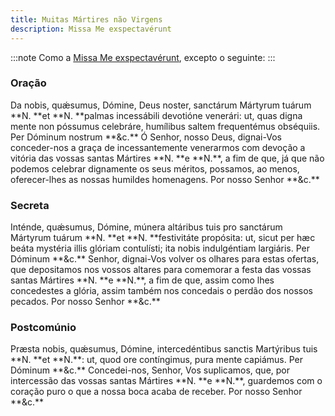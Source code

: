 ```yaml
---
title: Muitas Mártires não Virgens
description: Missa Me exspectavérunt
---
```


:::note
Como a [Missa Me exspectavérunt](/missal/comum/22martiresnaovirgens), excepto o seguinte:
:::

### Oração

<div class="grid grid-cols-2 gap-5">
  <span class="text-justify">
    Da nobis, quǽsumus, Dómine, Deus noster, sanctárum Mártyrum tuárum **N. **et
    **N. **palmas incessábili devotióne venerári: ut, quas digna mente non
    póssumus celebráre, humílibus saltem frequentémus obséquiis. Per Dóminum
    nostrum **&c.**
  </span>
  <span class="text-justify">
    Ó Senhor, nosso Deus, dignai-Vos conceder-nos a graça de incessantemente
    venerarmos com devoção a vitória das vossas santas Mártires **N. **e **N.**,
    a fim de que, já que não podemos celebrar dignamente os seus méritos,
    possamos, ao menos, oferecer-lhes as nossas humildes homenagens. Por nosso
    Senhor **&c.**
  </span>
</div>

### Secreta

<div class="grid grid-cols-2 gap-5">
  <span class="text-justify">
    Inténde, quǽsumus, Dómine, múnera altáribus tuis pro sanctárum Mártyrum
    tuárum **N. **et **N. **festivitáte propósita: ut, sicut per hæc beáta
    mystéria illis glóriam contulísti; ita nobis indulgéntiam largiáris. Per
    Dóminum **&c.**
  </span>
  <span class="text-justify">
    Senhor, dignai-Vos volver os olhares para estas ofertas, que depositamos nos
    vossos altares para comemorar a festa das vossas santas Mártires **N. **e
    **N.**, a fim de que, assim como lhes concedestes a glória, assim também nos
    concedais o perdão dos nossos pecados. Por nosso Senhor **&c.**
  </span>
</div>

### Postcomúnio

<div class="grid grid-cols-2 gap-5">
  <span class="text-justify">
    Præsta nobis, quǽsumus, Dómine, intercedéntibus sanctis Martýribus tuis **N.
    **et **N.**: ut, quod ore contíngimus, pura mente capiámus. Per Dóminum
    **&c.**
  </span>
  <span class="text-justify">
    Concedei-nos, Senhor, Vos suplicamos, que, por intercessão das vossas santas
    Mártires **N. **e **N.**, guardemos com o coração puro o que a nossa boca
    acaba de receber. Por nosso Senhor **&c.**
  </span>
</div>
